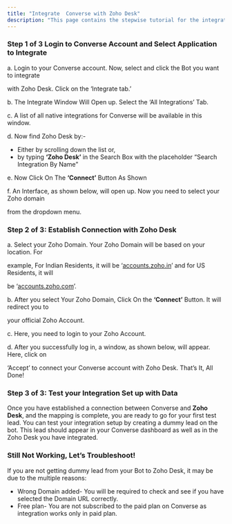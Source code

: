 ```yaml
---
title: "Integrate  Converse with Zoho Desk"
description: "This page contains the stepwise tutorial for the integration with  Converse"
---
```


### **Step 1 of 3 Login to  Converse Account and Select Application to Integrate**

a. Login to your  Converse account. Now, select and click the Bot you want to integrate

with Zoho Desk. Click on the ‘Integrate tab.’

b. The Integrate Window Will Open up. Select the ‘All Integrations’ Tab.

c. A list of all native integrations for  Converse will be available in this window.

d. Now find Zoho Desk by:-

- Either by scrolling down the list or,
- by typing **‘Zoho Desk’** in the Search Box with the placeholder “Search Integration By Name”

e. Now Click On The **‘Connect’** Button As Shown

f. An Interface, as shown below, will open up. Now you need to select your Zoho domain

from the dropdown menu.

### **Step 2 of 3: Establish Connection with Zoho Desk**

a. Select your Zoho Domain. Your Zoho Domain will be based on your location. For

example, For Indian Residents, it will be ‘[accounts.zoho.in](http://accounts.zoho.in)’ and for US Residents, it will

be ‘[accounts.zoho.com](http://accounts.zoho.com)’.

b. After you select Your Zoho Domain, Click On the **‘Connect’** Button. It will redirect you to

your official Zoho Account.

c. Here, you need to login to your Zoho Account.

d. After you successfully log in, a window, as shown below, will appear. Here, click on

‘Accept’ to connect your  Converse account with Zoho Desk. That’s It, All Done\!

### **Step 3 of 3: Test your Integration Set up with Data**

Once you have established a connection between Converse and **Zoho Desk**, and the mapping is complete, you are ready to go for your first test lead. You can test your integration setup by creating a dummy lead on the bot. This lead should appear in your  Converse dashboard as well as in the Zoho Desk you have integrated.

### **Still Not Working, Let’s Troubleshoot\!**

If you are not getting dummy lead from your Bot to Zoho Desk, it may be due to the multiple reasons:

- Wrong Domain added- You will be required to check and see if you have selected the Domain URL correctly.
- Free plan- You are not subscribed to the paid plan on  Converse as integration works only in paid plan.